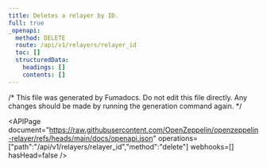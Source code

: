 ```yaml
---
title: Deletes a relayer by ID.
full: true
_openapi:
  method: DELETE
  route: /api/v1/relayers/relayer_id
  toc: []
  structuredData:
    headings: []
    contents: []
---
```


/* This file was generated by Fumadocs. Do not edit this file directly. Any changes should be made by running the generation command again. */

<APIPage document="https://raw.githubusercontent.com/OpenZeppelin/openzeppelin-relayer/refs/heads/main/docs/openapi.json" operations=["path":"/api/v1/relayers/relayer_id","method":"delete"] webhooks=[] hasHead=false />
